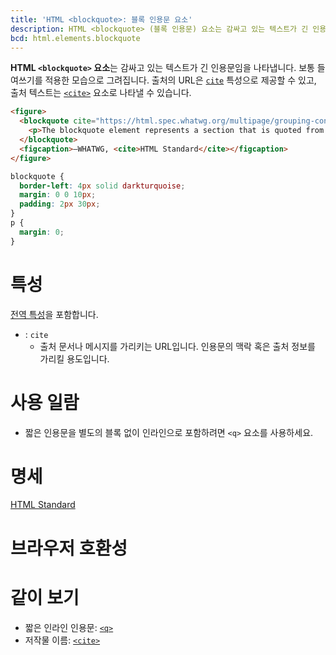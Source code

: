 ```yaml
---
title: 'HTML <blockquote>: 블록 인용문 요소'
description: HTML <blockquote> (블록 인용문) 요소는 감싸고 있는 텍스트가 긴 인용문임을 나타냅니다.
bcd: html.elements.blockquote
---
```


**HTML `<blockquote>` 요소**는 감싸고 있는 텍스트가 긴 인용문임을 나타냅니다. 보통 들여쓰기를 적용한 모습으로 그려집니다. 출처의 URL은 [`cite`](../Global_attributes#term-cite) 특성으로 제공할 수 있고, 출처 텍스트는 [`<cite>`](./cite) 요소로 나타낼 수 있습니다.

```html hidden name=demo
<figure>
  <blockquote cite="https://html.spec.whatwg.org/multipage/grouping-content.html#the-blockquote-element">
    <p>The blockquote element represents a section that is quoted from another source.</p>
  </blockquote>
  <figcaption>—WHATWG, <cite>HTML Standard</cite></figcaption>
</figure>
```

```css hidden name=demo
blockquote {
  border-left: 4px solid darkturquoise;
  margin: 0 0 10px;
  padding: 2px 30px;
}
p {
  margin: 0;
}
```

<LiveExample height={200} lang="html" name="demo" />

# 특성

[전역 특성](/docs/Web/HTML/Global_attributes)을 포함합니다.

- : `cite`
  - 출처 문서나 메시지를 가리키는 URL입니다. 인용문의 맥락 혹은 출처 정보를 가리킬 용도입니다.

# 사용 일람

- 짧은 인용문을 별도의 블록 없이 인라인으로 포함하려면 `<q>` 요소를 사용하세요.

# 명세

[HTML Standard](https://html.spec.whatwg.org/multipage/semantics.html#the-blockquote-element)

# 브라우저 호환성

<BrowserCompat data={props.bcd} />

# 같이 보기

- 짧은 인라인 인용문: [`<q>`](./q)
- 저작물 이름: [`<cite>`](./cite)
